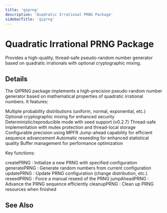 ```yaml
---
title: 'qiprng'
description: 'Quadratic Irrational PRNG Package'
sidebarTitle: 'qiprng'
---
```


# Quadratic Irrational PRNG Package


 Provides a high-quality, thread-safe pseudo-random number generator based on
 quadratic irrationals with optional cryptographic mixing.


## Details


 The QIPRNG package implements a high-precision pseudo-random number generator
 based on mathematical properties of quadratic irrational numbers. It features:


  Multiple probability distributions (uniform, normal, exponential, etc.)
  Optional cryptographic mixing for enhanced security
  Deterministic/reproducible mode with seed support (v0.2.7)
  Thread-safe implementation with mutex protection and thread-local storage
  Configurable precision using MPFR
  Jump-ahead capability for efficient sequence advancement
  Automatic reseeding for enhanced statistical quality
  Buffer management for performance optimization


 Key functions:

   createPRNG : Initialize a new PRNG with specified configuration
   generatePRNG : Generate random numbers from current configuration
   updatePRNG : Update PRNG configuration (change distribution, etc.)
   reseedPRNG : Force a manual reseed of the PRNG
   jumpAheadPRNG : Advance the PRNG sequence efficiently
   cleanupPRNG : Clean up PRNG resources when finished



## See Also

<CardGroup cols={2}>
  <Card title="Useful links:

     Report bugs at  https://github.com/biostochastics/qiprng/issues" href="/api-reference/r-functions/Useful links:

     Report bugs at  https://github.com/biostochastics/qiprng/issues">
    Related function: Useful links:

     Report bugs at  https://github.com/biostochastics/qiprng/issues
  </Card>
</CardGroup>
